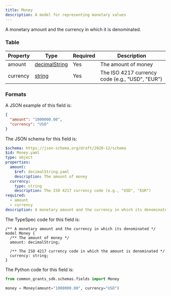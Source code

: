 ```yaml
---
title: Money
description: A model for representing monetary values
---
```



A monetary amount and the currency in which it is denominated.

### Table

| Property | Type                                                   | Required | Description                                     |
| -------- | ------------------------------------------------------ | -------- | ----------------------------------------------- |
| amount   | [decimalString](/protocol/types/numeric#decimalstring) | Yes      | The amount of money                             |
| currency | [string](/protocol/types/string#string)                | Yes      | The ISO 4217 currency code (e.g., "USD", "EUR") |

### Formats

<Tabs>
  <TabItem label="Example">

A JSON example of this field is:

```json
{
  "amount": "1000000.00",
  "currency": "USD"
}
```

  </TabItem>
  <TabItem label="JSON Schema">

The JSON schema for this field is:

```yaml
$schema: https://json-schema.org/draft/2020-12/schema
$id: Money.yaml
type: object
properties:
  amount:
    $ref: decimalString.yaml
    description: The amount of money
  currency:
    type: string
    description: The ISO 4217 currency code (e.g., "USD", "EUR")
required:
  - amount
  - currency
description: A monetary amount and the currency in which its denominated
```

  </TabItem>
  <TabItem label="TypeSpec">

The TypeSpec code for this field is:

```tsp
/** A monetary amount and the currency in which its denominated */
model Money {
  /** The amount of money */
  amount: decimalString;

  /** The ISO 4217 currency code in which the amount is denominated */
  currency: string;
}
```

  </TabItem>
  <TabItem label="Python">

The Python code for this field is:

```python
from common_grants_sdk.schemas.fields import Money

money = Money(amount="1000000.00", currency="USD")
```

  </TabItem>
</Tabs>
